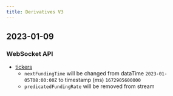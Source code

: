 ```yaml
---
title: Derivatives V3
---
```


## 2023-01-09
### WebSocket API
* [tickers](../derivatives/ws-public/ticker)
  * `nextFundingTime` will be changed from dataTime  `2023-01-05T08:00:00Z`  to timestamp (ms) `1672905600000`
  * `predicatedFundingRate` will be removed from stream